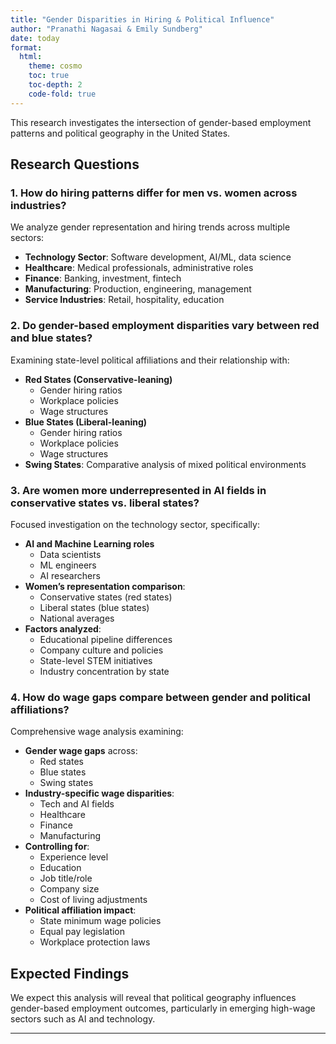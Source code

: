 ```yaml
---
title: "Gender Disparities in Hiring & Political Influence"
author: "Pranathi Nagasai & Emily Sundberg"
date: today
format:
  html:
    theme: cosmo
    toc: true
    toc-depth: 2
    code-fold: true
---
```




This research investigates the intersection of gender-based employment patterns and political geography in the United States.

## Research Questions

### 1. How do hiring patterns differ for men vs. women across industries?

We analyze gender representation and hiring trends across multiple sectors:

- **Technology Sector**: Software development, AI/ML, data science
- **Healthcare**: Medical professionals, administrative roles
- **Finance**: Banking, investment, fintech
- **Manufacturing**: Production, engineering, management
- **Service Industries**: Retail, hospitality, education



### 2. Do gender-based employment disparities vary between red and blue states?

Examining state-level political affiliations and their relationship with:

- **Red States (Conservative-leaning)**
  - Gender hiring ratios
  - Workplace policies
  - Wage structures
  
- **Blue States (Liberal-leaning)**
  - Gender hiring ratios
  - Workplace policies
  - Wage structures

- **Swing States**: Comparative analysis of mixed political environments

### 3. Are women more underrepresented in AI fields in conservative states vs. liberal states?

Focused investigation on the technology sector, specifically:

- **AI and Machine Learning roles**
  - Data scientists
  - ML engineers
  - AI researchers
  
- **Women's representation comparison**:
  - Conservative states (red states)
  - Liberal states (blue states)
  - National averages

- **Factors analyzed**:
  - Educational pipeline differences
  - Company culture and policies
  - State-level STEM initiatives
  - Industry concentration by state

### 4. How do wage gaps compare between gender and political affiliations?

Comprehensive wage analysis examining:

- **Gender wage gaps** across:
  - Red states
  - Blue states
  - Swing states
  
- **Industry-specific wage disparities**:
  - Tech and AI fields
  - Healthcare
  - Finance
  - Manufacturing
  
- **Controlling for**:
  - Experience level
  - Education
  - Job title/role
  - Company size
  - Cost of living adjustments

- **Political affiliation impact**:
  - State minimum wage policies
  - Equal pay legislation
  - Workplace protection laws

## Expected Findings

We expect this analysis will reveal that political geography influences gender-based employment outcomes, particularly in emerging high-wage sectors such as AI and technology. 



---
